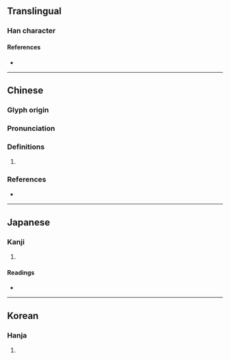 {{character info/new}}
==Translingual==

===Han character===
{{Han char|rn=30|rad=口|as=11|sn=14|four=64034|canj=RTAK|ids=⿰口莫}}

====References====
* {{Han ref|kx=0204.250|dkj=04152|dj=0427.050|hdz=10673.090|uh=55FC|ud=22012|bh=E14B|bd=57675}}

----

==Chinese==
{{zh-forms}}

===Glyph origin===
{{Han etym}}

===Pronunciation===
{{zh-pron
|m=mò
|c=mak6,mok6
|mc=y
|oc=y
|cat=
}}

===Definitions===
{{zh-hanzi}}

# {{rfdef|zh}}

===References===
* {{R:yue:mfccd}}

----

==Japanese==

===Kanji===
{{ja-kanji|grade=|rs=口11}}

# {{defn|lang=ja|sort=口11}}

====Readings====
* {{ja-readings|on=[[ばく]] (baku), [[まく]] (maku), [[みゃく]] (myaku)|kun=[[しずか]] (shizuka), [[さだまる]] (sadamaru), [[やすらか]] (yasuraka)}}

----

==Korean==

===Hanja===
{{ko-hanja|hangeul=막|rv=mak|mr=mak}}

# {{defn|lang=ko|sort=口11}}